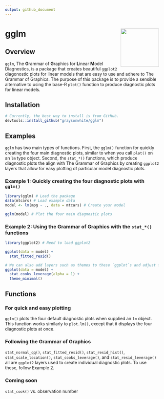 ```yaml
---
output: github_document
---
```


# gglm <img src="https://github.com/graysonwhite/gglm/blob/master/gglm.gif?raw=true" align="right" width=125 />

## Overview

`gglm`, The **G**rammar of **G**raphics for **L**inear **M**odel Diagnostics, is a package that creates beautiful `ggplot2` diagonostic plots for linear models that are easy to use and adhere to The Grammar of Graphics. The purpose of this package is to provide a sensible alternative to using the base-R `plot()` function to produce diagnostic plots for linear models. 

## Installation 

```r
# Currently, the best way to install is from GitHub.
devtools::install_github("graysonwhite/gglm")
```

## Examples

`gglm` has two main types of functions. First, the `gglm()` function for quickly creating the four main diagnostic plots, similar to when you call `plot()` on an `lm` type object. Second, the `stat_*()` functions, which produce diagnostic plots the align with The Grammar of Graphics by creating `ggplot2` layers that allow for easy plotting of particular model diagnostic plots. 

### Example 1: Quickly creating the four diagnostic plots with `gglm()`

```r
library(gglm) # Load the package
data(mtcars) # Load example data
model <- lm(mpg ~ ., data = mtcars) # Create your model

gglm(model) # Plot the four main diagnostic plots
```

### Example 2: Using the Grammar of Graphics with the `stat_*()` functions

```r
library(ggplot2) # Need to load ggplot2

ggplot(data = model) +
  stat_fitted_resid()

# We can also add layers such as themes to these `ggplot`s and adjust features of the plot:
ggplot(data = model) +
  stat_cooks_leverage(alpha = 1) +
  theme_minimal()
```


## Functions

### For quick and easy plotting

`gglm()` plots the four default diagnostic plots when supplied an `lm` object. This function works similarly to `plot.lm()`, except that it displays the four diagnostic plots at once.

### Following the Grammar of Graphics

`stat_normal_qq()`, `stat_fitted_resid()`, `stat_resid_hist()`, `stat_scale_location()`, `stat_cooks_leverage()`, and `stat_resid_leverage()` all are `ggplot2` layers used to create individual diagnostic plots. To use these, follow Example 2. 

### Coming soon

`stat_cook()` vs. observation number